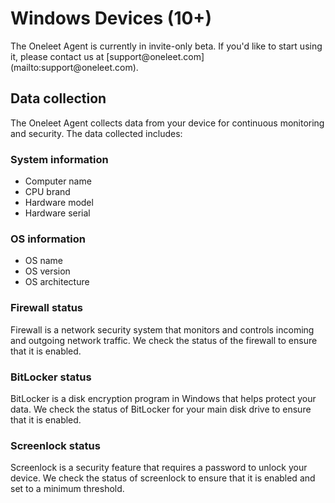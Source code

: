 
# Windows Devices (10+)

<Callout type="warning">
  The Oneleet Agent is currently in invite-only beta. If you'd like to start using it, please contact us at [support@oneleet.com](mailto:support@oneleet.com).
</Callout>

## Data collection

The Oneleet Agent collects data from your device for continuous monitoring and security. The data collected includes:

### System information

- Computer name
- CPU brand
- Hardware model
- Hardware serial

### OS information

- OS name
- OS version
- OS architecture


### Firewall status

Firewall is a network security system that monitors and controls incoming and outgoing network traffic. We check the status of the firewall to ensure that it is enabled.

### BitLocker status

BitLocker is a disk encryption program in Windows that helps protect your data. We check the status of BitLocker for your main disk drive to ensure that it is enabled.

### Screenlock status

Screenlock is a security feature that requires a password to unlock your device. We check the status of screenlock to ensure that it is enabled and set to a minimum threshold.
